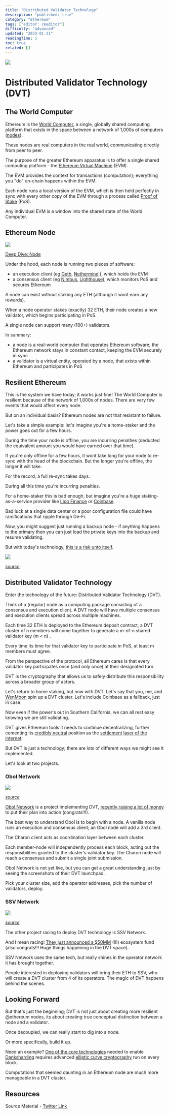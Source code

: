 ```yaml
---
title: "Distributed Validator Technology"
description: "published: true"
category: "ethereum"
tags: ["editor: ckeditor"]
difficulty: "advanced"
updated: "2023-01-21"
readingTime: 5
toc: true
related: []
---
```


![](/images/dvt-banner.png)

# Distributed Validator Technology (DVT)

## The World Computer

Ethereum is the [World Computer](https://inevitableeth.com/home/ethereum/world-computer), a single, globally shared computing platform that exists in the space between a network of 1,000s of computers ([nodes](https://inevitableeth.com/home/ethereum/node)). 

These nodes are real computers in the real world, communicating directly from peer to peer. 

The purpose of the greater Ethereum apparatus is to offer a single shared computing platform - the [Ethereum Virtual Machine](https://inevitableeth.com/home/ethereum/evm) (EVM).

The EVM provides the context for transactions (computation); everything you "do" on-chain happens within the EVM.

Each node runs a local version of the EVM, which is then held perfectly in sync with every other copy of the EVM through a process called [Proof of Stake](/ethereum/pos) (PoS).

Any individual EVM is a window into the shared state of the World Computer.

## Ethereum Node

![](/images/node-banner.jpeg)

[Deep Dive: Node](/ethereum/node)

Under the hood, each node is running two pieces of software:

*   an execution client (eg [Geth](https://geth.ethereum.org/), [Nethermind](https://nethermind.io/) ), which holds the EVM
*   a consensus client (eg [Nimbus](https://nimbus.guide/), [Lighthouse](https://lighthouse-book.sigmaprime.io/)), which monitors PoS and secures Ethereum

A node can exist without staking any ETH (although it wont earn any rewards).

When a node operator stakes (exactly) 32 ETH, their node creates a new validator, which begins participating in PoS.

A single node can support many (100+) validators.

In summary:

*   a node is a real-world computer that operates Ethereum software; the Ethereum network stays in constant contact, keeping the EVM securely in sync
*   a validator is a virtual entity, operated by a node, that exists within Ethereum and participates in PoS

## Resilient Ethereum

This is the system we have today; it works just fine! The World Computer is resilient because of the network of 1,000s of nodes. There are very few events that would affect every node.

But on an individual basis? Ethereum nodes are not that resistant to failure.

Let's take a simple example: let's imagine you're a home-staker and the power goes out for a few hours.

During the time your node is offline, you are incurring penalties (deducted the equivalent amount you would have earned over that time).

If you're only offline for a few hours, it wont take long for your node to re-sync with the head of the blockchain. But the longer you're offline, the longer it will take.

For the record, a full re-sync takes days.

During all this time you're incurring penalties.

For a home-staker this is bad enough, but imagine you're a huge staking-as-a-service provider like [Lido Finance](https://lido.finance/) or [Coinbase](https://www.coinbase.com/).

Bad luck at a single data center or a poor configuration file could have ramifications that ripple through De-Fi.

Now, you might suggest just running a backup node - if anything happens to the primary then you can just load the private keys into the backup and resume validating.

But with today's technology, [this is a risk unto itself](https://beaconcha.in/validators/slashings).

![](/images/dvt-1.png)

[*source*](https://discord.com/channels/405159462932971535/468923220607762485/937577372830560346)

## Distributed Validator Technology

Enter the technology of the future: Distributed Validator Technology (DVT).

Think of a (regular) node as a computing package consisting of a consensus and execution client. A DVT node will have multiple consensus and execution clients spread across multiple machines.

Each time 32 ETH is deployed to the Ethereum deposit contract, a DVT cluster of n members will come together to generate a m-of-n shared validator key (m < n) .

Every time its time for that validator key to participate in PoS, at least m members must agree.

From the perspective of the protocol, all Ethereum cares is that every validator key participates once (and only once) at their designated turn.

DVT is the cryptography that allows us to safely distribute this responsibility across a broader group of actors.

Let's return to home staking, but now with DVT. Let's say that you, me, and [WenMoon](https://twitter.com/0xWenMoon) spin up a DVT cluster. Let's include Coinbase as a fallback, just in case.

Now even if the power's out in Southern California, we can all rest easy knowing we are still validating.

DVT gives Ethereum tools it needs to continue decentralizing, further cementing its [credibly neutral](/concepts/credible-neutrality) position as the [settlement](/concepts/settlement) [layer of the internet](/ethereum/internet-settlement).

But DVT is just a technology; there are lots of different ways we might see it implemented.

Let's look at two projects.

### Obol Network

![](/images/dvt-2.png)

[*source*](https://docs.obol.tech/docs/int/key-concepts#distributed-validator-node)

[Obol Network](https://obol.tech/) is a project implementing DVT, [recently raising a lot of money](https://twitter.com/ObolNetwork/status/1615385163218948096) to put their plan into action (congrats!!!).

The best way to understand Obol is to begin with a node. A vanilla node runs an execution and consensus client; an Obol node will add a 3rd client.

The Charon client acts as coordination layer between each cluster.

Each member-node will independently process each block, acting out the responsibilities granted to the cluster's validator key. The Charon node will reach a consensus and submit a single joint submission.

Obol Network is not yet live, but you can get a great understanding just by seeing the screenshots of their DVT launchpad.

Pick your cluster size, add the operator addresses, pick the number of validators, deploy.

### SSV Network

![](/images/dvt-3.png)

[*source*](https://ssv.network/tech/)

The other project racing to deploy DVT technology is SSV Network.

And I mean racing! [They just announced a $50MM](https://twitter.com/ssv_network/status/1616101088662274051) (!!!) ecosystem fund (also congrats!!! Huge things happening in the DVT space).

SSV Network uses the same tech, but really shines in the operator network it has brought together.

People interested in deploying validators will bring their ETH to SSV, who will create a DVT cluster from 4 of its operators. The magic of DVT happens behind the scenes.

## Looking Forward

But that's just the beginning; DVT is not just about creating more resilient @ethereum nodes, its about creating true conceptual distinction between a node and a validator.

Once decoupled, we can really start to dig into a node.

Or more specifically, build it up.

Need an example? [One of the core technologies](/concepts/kzg-commitment) needed to enable [Danksharding](/ethereum/data) requires advanced [elliptic curve cryptography](/concepts/elliptic-curve-cryptography) run on every block.

Computations that seemed daunting in an Ethereum node are much more manageable in a DVT cluster.

## Resources

Source Material - [Twitter Link](https://twitter.com/logarithmicrex/status/1617020243087613953)

